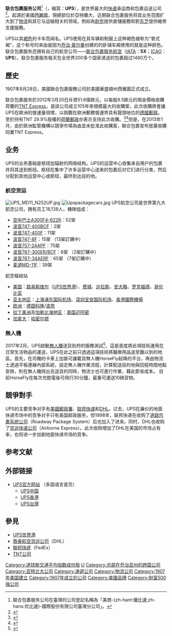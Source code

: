 {{Otheruses|UPS|subject=美国的包裹快递公司|other=同名或類似名的其它條目描述}}
{{NoteTA
|G1=单位
|G2=US Government
|G3=PP
|T=zh-hans:联合包裹服务; zh-hk:聯合包裹; zh-tw:優比速;
|1=zh-hans:联合包裹服务; zh-hk:聯合包裹; zh-tw:優比速;
|2=zh-hans:快递;zh-hk:速遞;zh-tw:快遞;
|3=zh-hans:联邦快递; zh-hant:聯邦快遞;
}}
{{Infobox_Company
| company_name = 联合包裹服务 <br /> United Parcel Service Inc
| company_logo = United Parcel Service logo 2014.svg
| company_type = [[上市公司|上市公司]]
| company_slogan = What can Brown do for you?
| traded_as = {{nyse|UPS}}
| foundation = {{start date and age|1907|8|28}}
| location = {{USA}}[[佐治亚州|佐治亚州]][[桑迪斯普林斯_(佐治亚州)|桑迪斯普林斯]]
| chairman = [[迈克尔·埃斯丘|迈克尔·埃斯丘]]
| CEO = [[瑪沙路|瑪沙路]]
| industry = [[快递|航空快递]]、[[物流|物流]]、[[金融服务|金融服务]]
| num_employees = 408,000人（2009年）
| products = 包裹快递
| revenue = {{increase}}495亿美元（2010年）
| homepage = {{URL|https://www.ups.com}}
}}
'''联合包裹服务公司'''<ref>联合包裹服务公司在臺灣的公司登記名稱為「美商-{zh-hant:優比速;zh-hans:优比速}-國際股份有限公司臺灣分公司」。</ref>（{{Lang-en|United Parcel Service, Inc.}}，縮寫：'''UPS'''），是世界最大的[[快递|快递]]承运商和包裹运送公司<ref>{{cite web|url=http://news.xinhuanet.com/fortune/2010-01/14/content_12811272.htm|title=世界最大递送公司UPS宣布在华新增101个库存点|publisher=新华网|date=2010-01-14|accessdate=2010-04-17|deadurl=yes|archiveurl=https://web.archive.org/web/20160808140854/http://news.xinhuanet.com/fortune/2010-01/14/content_12811272.htm|archivedate=2016-08-08}}</ref>。起源於美國[[西雅圖|西雅圖]]，現總部位於亞特蘭大，近期联合包裹服务将其业务范围扩大到了[[物流|物流]]和其它与运输相关的领域，例如為[[耐克|耐克]]提供倉儲服務和對[[东芝|东芝]]提供維修支援服務。

UPS以其[[褐色|褐色]]的卡车而闻名。UPS使用在其车辆和制服上这种褐色被称为“普式褐”，这个称号的来由是因为[[乔治·普尔曼|乔治·普尔曼]]创建的{{le|普式公司|Pullman Company}}的卧铺车厢使用的就是这种颜色。联合包裹服务还拥有自己的航空公司——[[联合包裹服务航空|联合包裹服务航空]]（[[IATA|IATA]]：'''5X'''；[[ICAO|ICAO]]：'''UPS'''）。联合包裹服务每天在全世界200多个国家递送的包裹超过1480万个。

== 歷史 ==
1907年8月28日，美國聯合包裹服務公司於美國華盛頓州西雅圖正式成立。

联合包裹服务於2012年3月20日斥資51.6億歐元，以每股9.5歐元的現金價格收購荷蘭的[[TNT_Express|TNT Express]]，是該公司成立105年來規模最大的收購案，此次收購將會讓UPS在歐洲的營運量倍增，以挑戰在歐洲郵務營運界具有龍頭地位的[[德國郵政|德國郵政]]。至於持有TNT 29.9%股權的[[荷蘭郵政|荷蘭郵政]]亦表示支持此次收購。<ref>{{cite web |url=http://www.bloomberg.com/news/2012-03-18/ups-said-to-reach-deal-to-buy-tnt-express-to-grow-in-europe-1-.html |language=en |title=UPS to Purchase TNT Express for $6.8 Billion |publisher=[[彭博新聞社|彭博新聞社]] |date=2012年3月20日 |accessdate=2012年3月20日 |archive-date=2012年3月19日 |archive-url=https://web.archive.org/web/20120319233914/http://www.bloomberg.com/news/2012-03-18/ups-said-to-reach-deal-to-buy-tnt-express-to-grow-in-europe-1-.html |dead-url=no }}</ref><ref>{{cite web |url=http://www.postnl.com/press/597173/PostNL_has_signed_an_irrevocable_undertaking_with_UPS_in_support_of_UPS_offer_for_TNT_Express.aspx |language=en |title=PostNL has signed an irrevocable undertaking with UPS in support of UPS' offer for TNT Express |publisher=[[荷蘭郵政|荷蘭郵政]]官方新聞稿 |date=2012年3月19日 |accessdate=2012年3月20日 |archive-url=https://web.archive.org/web/20120324155935/http://www.postnl.com/press/597173/PostNL_has_signed_an_irrevocable_undertaking_with_UPS_in_support_of_UPS_offer_for_TNT_Express.aspx |archive-date=2012年3月24日 |dead-url=yes }}</ref>但是，在2013年1月，由於歐洲監管機構以競爭市場為由並未批准此收購案，聯合包裹宣布放棄收購同業TNT Express。

== 业务 ==
UPS的业务基础是枢纽加辐射的网络结构。UPS的运营中心收集来自用户的包裹并将其送到枢纽。枢纽在集中了许多运营中心送来的包裹后对它们进行分类，然后分配到其他运营中心或枢纽，最终到达目的地。

=== 航空货运 ===
{{Main|联合包裹服务航空}}
[[File:UPS_MD11_N252UP.jpg|thumb]]
[[File:Upspackagecars.jpg|thumb]]
UPS航空公司是世界第九大航空公司，拥有员工18,138人，機隊组成：
*[[空中巴士A300|空中巴士A300F4-622R]]：52架
*[[波音747|波音747-400BCF]]：2架
*[[波音747|波音747-400F]]：11架
*[[波音747|波音747-8F]]：15架        （13架訂購中）
*[[波音757|波音757-24APF]]：75架
*[[波音767|波音767-300ER/BCF]]：6架  （2架訂購中）
*[[波音767|波音767-34AERF]]：65架    （7架訂購中）
*[[麦道MD-11|麦道MD-11F]]：39架      

; 航空樞紐站
*[[美国|美国]]：[[路易斯维尔_(肯塔基州)|路易斯维尔]]（[[UPS世界港|UPS世界港]]）、[[费城|费城]]、[[达拉斯|达拉斯]]、[[安大略_(加利福尼亚州)|安大略]]、[[罗克福德_(伊利诺伊州)|罗克福德]]、[[哥伦比亚_(南卡罗来纳州)|哥伦比亚]]
*[[亚太地区|亚太地区]]：[[上海浦东国际机场|上海浦东国际机场]]、[[深圳宝安国际机场|深圳宝安国际机场]]、[[香港國際機場|香港國際機場]]
*[[欧洲|欧洲]]：[[德国|德国]][[科隆|科隆]]/[[波恩|波恩]]
*[[拉丁美洲|拉丁美洲]]及[[加勒比海地区|加勒比海地区]]：[[美国|美国]][[迈阿密|迈阿密]]
*[[加拿大|加拿大]]：[[哈密尔顿_(安大略省)|哈密尔顿]]

=== 無人機 ===
2017年2月，UPS啟動[[無人機|無人機]]送貨到府的服務測試<ref>{{Cite web |url=https://www.youtube.com/watch?v=xx9_6OyjJrQ |title=存档副本 |access-date=2017-05-10 |archive-date=2021-03-21 |archive-url=https://web.archive.org/web/20210321121136/https://www.youtube.com/watch?v=xx9_6OyjJrQ |dead-url=no }}</ref>，這是首度將此項技術運用在日常生活物品的運送，UPS在此之前只透過這項技術將醫療用品送至難以到的地區。首先，在司機的卡車上加裝可讓載貨無人機HorseFly起降的平台，再由物流士透過平板連線內部系統，設定無人機作業流程，計算配送目的地與回程時間地點安排，則在無人機飛出去送貨的同時，物流士也可進行作業，藉此節省成本。
目前HorseFly在每次充飽電後可飛行30分鐘，最重可運送10磅貨物。

== 競爭對手 ==
UPS的主要竞争对手有[[美國郵政署|美國郵政署]]、[[联邦快递|联邦快递]]和[[DHL|DHL]]。过去，UPS在廉价的地面快递市场中的竞争对手只有美国邮政服务，但1998年，联邦快递在收购了[[道路包裹系统公司|道路包裹系统公司]]（Roadway Package System）后也加入了进来。同时，DHL也收购了[[空运快递公司|空运快递公司]]（Airborne Express）。此次收购增加了DHL在美国的市场占有率，也将进一步加剧地面快递市场的竞争。

== 参考文献 ==
{{reflist}}

== 外部链接 ==
* [https://www.ups.com UPS官方网站] {{Wayback|url=https://www.ups.com/ |date=20200619205446 }}（多国语言首页）
** [https://www.ups.com/cn UPS中国] {{Wayback|url=https://www.ups.com/cn |date=20170628111217 }}
** [https://www.ups.com/hk UPS香港] {{Wayback|url=https://www.ups.com/hk |date=20170708154808 }}
** [https://www.ups.com/tw UPS台灣] {{Wayback|url=https://www.ups.com/tw |date=20170708155612 }}

== 參見 ==
* [[UPS世界港|UPS世界港]]
* [[敦豪航空货运公司|敦豪航空货运公司]]（DHL）
* [[聯邦快遞|聯邦快遞]]（FedEx）
* [[TNT公司|TNT公司]]

{{DJTA}}
{{Authority control}}
[[Category:道琼斯交通平均指数成份股|Category:道琼斯交通平均指数成份股]]
[[Category:標準普爾500指數成分股|U]]
[[Category:总部在乔治亚州的跨国公司|Category:总部在乔治亚州的跨国公司]]
[[Category:亚特兰大公司|Category:亚特兰大公司]]
[[Category:速遞公司|Category:速遞公司]]
[[Category:物流公司|Category:物流公司]]
[[Category:1907年美国建立|Category:1907年美国建立]]
[[Category:1907年成立的公司|Category:1907年成立的公司]]
[[Category:美國品牌|Category:美國品牌]]
[[Category:財富500強公司|Category:財富500強公司]]